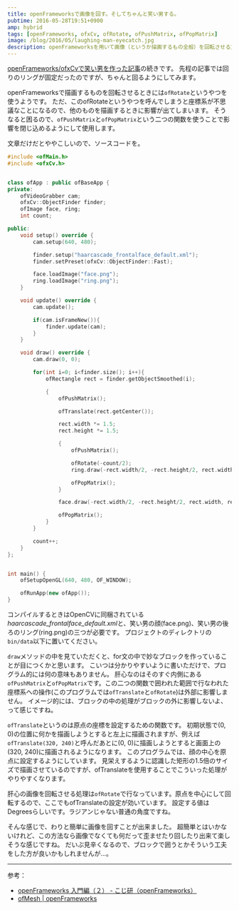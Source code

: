 ```yaml
---
title: openFrameworksで画像を回す。そしてちゃんと笑い男する。
pubtime: 2016-05-28T19:51+0900
amp: hybrid
tags: [openFrameworks, ofxCv, ofRotate, ofPushMatrix, ofPopMatrix]
image: /blog/2016/05/laughing-man-eyecatch.jpg
description: openFrameworksを用いて画像（というか描画するもの全般）を回転させる方法です。ofxCvを使って作った笑い男プログラムの笑い男画像をきちんと回すようにしてみました。
---
```


[openFrameworks/ofxCvで笑い男を作った記事](/blog/2016/05/ofxcv-laughing-man)の続きです。
先程の記事では回りのリングが固定だったのですが、ちゃんと回るようにしてみます。

openFrameworksで描画するものを回転させるときには`ofRotate`というやつを使うようです。
ただ、このofRotateというやつを呼んでしまうと座標系が不思議なことになるので、他のものを描画するときに影響が出てしまいます。
そうなると困るので、`ofPushMatrix`と`ofPopMatrix`という二つの関数を使うことで影響を閉じ込めるようにして使用します。

文章だけだとややこしいので、ソースコードを。
``` cpp
#include <ofMain.h>
#include <ofxCv.h>


class ofApp : public ofBaseApp {
private:
    ofVideoGrabber cam;
    ofxCv::ObjectFinder finder;
    ofImage face, ring;
    int count;

public:
    void setup() override {
        cam.setup(640, 480);

        finder.setup("haarcascade_frontalface_default.xml");
        finder.setPreset(ofxCv::ObjectFinder::Fast);

        face.loadImage("face.png");
        ring.loadImage("ring.png");
    }

    void update() override {
        cam.update();

        if(cam.isFrameNew()){
            finder.update(cam);
        }
    }

    void draw() override {
        cam.draw(0, 0);

        for(int i=0; i<finder.size(); i++){
            ofRectangle rect = finder.getObjectSmoothed(i);

            {
                ofPushMatrix();

                ofTranslate(rect.getCenter());

                rect.width *= 1.5;
                rect.height *= 1.5;

                {
                    ofPushMatrix();

                    ofRotate(-count/2);
                    ring.draw(-rect.width/2, -rect.height/2, rect.width, rect.height);

                    ofPopMatrix();
                }

                face.draw(-rect.width/2, -rect.height/2, rect.width, rect.height);

                ofPopMatrix();
            }
        }

        count++;
    }
};


int main() {
    ofSetupOpenGL(640, 480, OF_WINDOW);

    ofRunApp(new ofApp());
}
```
コンパイルするときはOpenCVに同梱されている*haarcascade_frontalface_default.xml*と、笑い男の顔(face.png)、笑い男の後ろのリング(ring.png)の三つが必要です。
プロジェクトのディレクトリの`bin/data`以下に置いてください。

`draw`メソッドの中を見ていただくと、for文の中で妙なブロックを作っていることが目につくかと思います。
こいつは分かりやすいように書いただけで、プログラム的には何の意味もありません。
肝心なのはそのすぐ内側にある`ofPushMatrix`と`ofPopMatrix`です。この二つの関数で囲われた範囲で行なわれた座標系への操作(このプログラムでは`ofTranslate`と`ofRotate`)は外部に影響しません。
イメージ的には、ブロックの中の処理がブロックの外に影響しないよ、って感じですね。

`ofTranslate`というのは原点の座標を設定するための関数です。
初期状態で(0, 0)の位置に何かを描画しようとすると左上に描画されますが、例えば`ofTranslate(320, 240)`と呼んだあとに(0, 0)に描画しようとすると画面上の(320, 240)に描画されるようになります。
このプログラムでは、顔の中心を原点に設定するようにしています。
見栄えするように認識した矩形の1.5倍のサイズで描画させているのですが、ofTranslateを使用することでこういった処理がやりやすくなります。

肝心の画像を回転させる処理は`ofRotate`で行なっています。原点を中心にして回転するので、ここでもofTranslateの設定が効いています。
設定する値はDegreesらしいです。ラジアンじゃない普通の角度ですね。

そんな感じで、わりと簡単に画像を回すことが出来ました。
超簡単とはいかないけれど、この方法なら画像でなくても何だって歪ませたり回したり出来て楽しそうな感じですね。
だいぶ見辛くなるので、ブロックで囲うとかそういう工夫をした方が良いかもしれませんが…。

---

参考：
- [openFrameworks 入門編（２） - こじ研（openFrameworks）](http://www.myu.ac.jp/~xkozima/lab/ofTutorial2.html)
- [ofMesh | openFrameworks](http://openframeworks.cc/documentation/graphics/ofGraphics/#show_ofRotate)
